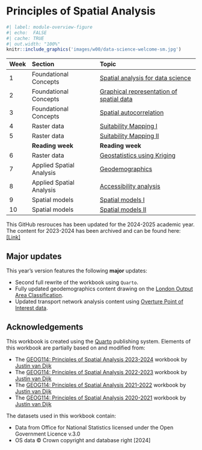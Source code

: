 # Principles of Spatial Analysis {.unnumbered}

```r
#| label: module-overview-figure
#| echo:  FALSE
#| cache: TRUE
#| out.width: "100%"
knitr::include_graphics('images/w00/data-science-welcome-sm.jpg') 
```

| Week | Section                  | Topic |
|:-----|:-------------------------|:-------------------------------------|
| 1    | Foundational Concepts    | [Spatial analysis for data science]({{< var urls.git-url-am >}}) |
| 2    | Foundational Concepts    | [Graphical representation of spatial data]({{< var urls.git-url-am >}}) |
| 3    | Foundational Concepts    | [Spatial autocorrelation]({{< var urls.git-url-am >}}) |
| 4    | Raster data              | [Suitability Mapping I]({{< var urls.git-url-am >}}) |
| 5    | Raster data              | [Suitability Mapping II]({{< var urls.git-url-am >}}) |
|      | **Reading week**         | **Reading week** |
| 6    | Raster data              | [Geostatistics using Kriging]({{< var urls.git-url-am >}}) |
| 7    | Applied Spatial Analysis | [Geodemographics]({{< var urls.geodemographics >}}) |
| 8    | Applied Spatial Analysis | [Accessibility analysis]({{< var urls.transport-ntx >}}) |
| 9    | Spatial models           | [Spatial models I]({{< var urls.git-url-am >}}) |
| 10   | Spatial models           | [Spatial models II]({{< var urls.git-url-am >}}) |

::: {.callout-note}
This GitHub resrouces has been updated for the 2024-2025 academic year. The content for 2023-2024 has been archived and can be found here: [\[Link\]](https://jtvandijk.github.io/GEOG0114_20232024)
:::

## Major updates {.unnumbered}
::: {.callout-note}
This year's version features the following **major** updates:

- Second full rewrite of the workbook using `Quarto`.
- Fully updated geodemographics content drawing on the [London Output Area Classification](https://doi.org/10.1177/23998083241242913).
- Updated transport network analysis content using [Overture Point of Interest data](https://journals.sagepub.com/doi/full/10.1177/23998083241263124).
:::

## Acknowledgements {.unnumbered}
This workbook is created using the [Quarto](https://quarto.org/) publishing system. Elements of this workbook are partially based on and modified from:

- The [GEOG114: Principles of Spatial Analysis 2023-2024](https://jtvandijk.github.io/GEOG0114_20232024/) workbook by [Justin van Dijk](https://www.mappingdutchman.com)
- The [GEOG114: Principles of Spatial Analysis 2022-2023](https://jtvandijk.github.io/GEOG0114_20222023/) workbook by [Justin van Dijk](https://www.mappingdutchman.com)
- The [GEOG114: Principles of Spatial Analysis 2021-2022](https://jtvandijk.github.io/GEOG0114_20212022/) workbook by [Justin van Dijk](https://www.mappingdutchman.com)
- The [GEOG114: Principles of Spatial Analysis 2020-2021](https://jtvandijk.github.io/GEOG0114_20202021/) workbook by [Justin van Dijk](https://www.mappingdutchman.com)

The datasets used in this workbook contain:

- Data from Office for National Statistics licensed under the Open Government Licence v.3.0
- OS data © Crown copyright and database right [2024]
